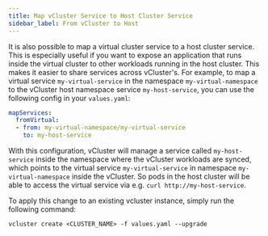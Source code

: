 ```yaml
---
title: Map vCluster Service to Host Cluster Service
sidebar_label: From vCluster to Host
---
```


It is also possible to map a virtual cluster service to a host cluster service. This is especially useful if you want to expose an application that runs inside the virtual cluster to other workloads running in the host cluster. This makes it easier to share services across vCluster's.
For example, to map a virtual service `my-virtual-service` in the namespace `my-virtual-namespace` to the vCluster host namespace service `my-host-service`, you can use the following config in your `values.yaml`:

```yaml
mapServices:
  fromVirtual:
  - from: my-virtual-namespace/my-virtual-service
    to: my-host-service
```

With this configuration, vCluster will manage a service called `my-host-service` inside the namespace where the vCluster workloads are synced, which points to the virtual service `my-virtual-service` in namespace `my-virtual-namespace` inside the vCluster. So pods in the host cluster will be able to access the virtual service via e.g. `curl http://my-host-service`.

To apply this change to an existing vcluster instance, simply run the following command:

```
vcluster create <CLUSTER_NAME> -f values.yaml --upgrade
```
